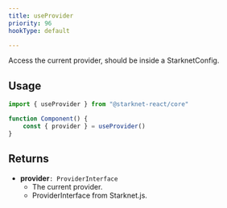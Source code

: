 ```yaml
---
title: useProvider
priority: 96
hookType: default

---
```


Access the current provider, should be inside a StarknetConfig.

## Usage

```ts
import { useProvider } from "@starknet-react/core"

function Component() {
    const { provider } = useProvider()
}
```

## Returns

 * __provider__`: ProviderInterface`
    - The current provider.
    - ProviderInterface from Starknet.js.
